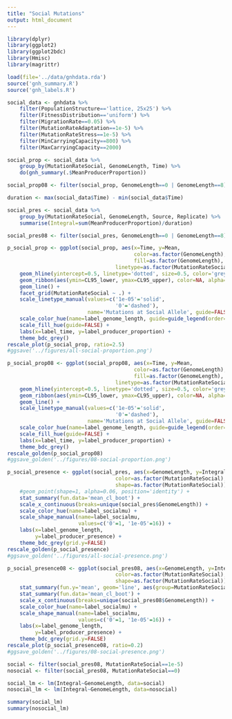 ```yaml
---
title: "Social Mutations"
output: html_document
---
```


```r
library(dplyr)
library(ggplot2)
library(ggplot2bdc)
library(Hmisc)
library(magrittr)

load(file='../data/gnhdata.rda')
source('gnh_summary.R')
source('gnh_labels.R')
```

```r
social_data <- gnhdata %>%
    filter(PopulationStructure=='lattice, 25x25') %>%
    filter(FitnessDistribution=='uniform') %>%
    filter(MigrationRate==0.05) %>%
    filter(MutationRateAdaptation==1e-5) %>%
    filter(MutationRateStress==1e-5) %>%
    filter(MinCarryingCapacity==800) %>%
    filter(MaxCarryingCapacity==2000)
```

```r
social_prop <- social_data %>%
    group_by(MutationRateSocial, GenomeLength, Time) %>%
    do(gnh_summary(.$MeanProducerProportion))

social_prop08 <- filter(social_prop, GenomeLength==0 | GenomeLength==8)

duration <- max(social_data$Time) - min(social_data$Time)

social_pres <- social_data %>%
    group_by(MutationRateSocial, GenomeLength, Source, Replicate) %>%
    summarise(Integral=sum(MeanProducerProportion)/duration)

social_pres08 <- filter(social_pres, GenomeLength==0 | GenomeLength==8)

```

```r
p_social_prop <- ggplot(social_prop, aes(x=Time, y=Mean,
                                         color=as.factor(GenomeLength),
                                         fill=as.factor(GenomeLength),
                                   linetype=as.factor(MutationRateSocial))) +
    geom_hline(yintercept=0.5, linetype='dotted', size=0.5, color='grey70') +   
    geom_ribbon(aes(ymin=CL95_lower, ymax=CL95_upper), color=NA, alpha=0.2) +   
    geom_line() +
    facet_grid(MutationRateSocial ~ .) +
    scale_linetype_manual(values=c('1e-05'='solid',
                                   '0'='dashed'),
                          name='Mutations at Social Allele', guide=FALSE) +
    scale_color_hue(name=label_genome_length, guide=guide_legend(order=1)) +
    scale_fill_hue(guide=FALSE) +
    labs(x=label_time, y=label_producer_proportion) +
    theme_bdc_grey()
rescale_plot(p_social_prop, ratio=2.5)
#ggsave('../figures/all-social-proportion.png')
```

```r
p_social_prop08 <- ggplot(social_prop08, aes(x=Time, y=Mean,
                                         color=as.factor(GenomeLength),
                                         fill=as.factor(GenomeLength),
                                   linetype=as.factor(MutationRateSocial))) +
    geom_hline(yintercept=0.5, linetype='dotted', size=0.5, color='grey70') +   
    geom_ribbon(aes(ymin=CL95_lower, ymax=CL95_upper), color=NA, alpha=0.2) +   
    geom_line() +
    scale_linetype_manual(values=c('1e-05'='solid',
                                   '0'='dashed'),
                          name='Mutations at Social Allele', guide=FALSE) +
    scale_color_hue(name=label_genome_length, guide=guide_legend(order=1)) +
    scale_fill_hue(guide=FALSE) +
    labs(x=label_time, y=label_producer_proportion) +
    theme_bdc_grey()
rescale_golden(p_social_prop08)
#ggsave_golden('../figures/08-social-proportion.png')
```


```r
p_social_presence <- ggplot(social_pres, aes(x=GenomeLength, y=Integral,
                                   color=as.factor(MutationRateSocial),
                                   shape=as.factor(MutationRateSocial))) +
    #geom_point(shape=1, alpha=0.06, position='identity') +
    stat_summary(fun.data='mean_cl_boot') +
    scale_x_continuous(breaks=unique(social_pres$GenomeLength)) +
    scale_color_hue(name=label_socialmu) +
    scale_shape_manual(name=label_socialmu, 
                       values=c('0'=1, '1e-05'=16)) +
    labs(x=label_genome_length,
         y=label_producer_presence) +
    theme_bdc_grey(grid.y=FALSE)
rescale_golden(p_social_presence)
#ggsave_golden('../figures/all-social-presence.png')
```

```r
p_social_presence08 <- ggplot(social_pres08, aes(x=GenomeLength, y=Integral,
                                   color=as.factor(MutationRateSocial),
                                   shape=as.factor(MutationRateSocial))) +
    stat_summary(fun.y='mean', geom='line', aes(group=MutationRateSocial)) +
    stat_summary(fun.data='mean_cl_boot') +
    scale_x_continuous(breaks=unique(social_pres08$GenomeLength)) +
    scale_color_hue(name=label_socialmu) +
    scale_shape_manual(name=label_socialmu, 
                       values=c('0'=1, '1e-05'=16)) +
    labs(x=label_genome_length,
         y=label_producer_presence) +
    theme_bdc_grey(grid.y=FALSE)
rescale_plot(p_social_presence08, ratio=0.2)
#ggsave_golden('../figures/08-social-presence.png')
```

```r
social <- filter(social_pres08, MutationRateSocial==1e-5)
nosocial <- filter(social_pres08, MutationRateSocial==0)

social_lm <- lm(Integral~GenomeLength, data=social)
nosocial_lm <- lm(Integral~GenomeLength, data=nosocial)

summary(social_lm)
summary(nosocial_lm)
```

